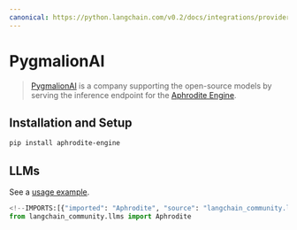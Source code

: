 ```yaml
---
canonical: https://python.langchain.com/v0.2/docs/integrations/providers/pygmalionai/
---
```


# PygmalionAI

> [PygmalionAI](https://pygmalion.chat/) is a company supporting the
open-source models by serving the inference endpoint
for the [Aphrodite Engine](https://github.com/PygmalionAI/aphrodite-engine).

## Installation and Setup

```bash
pip install aphrodite-engine
```

## LLMs

See a [usage example](/docs/integrations/llms/aphrodite).

```python
<!--IMPORTS:[{"imported": "Aphrodite", "source": "langchain_community.llms", "docs": "https://api.python.langchain.com/en/latest/llms/langchain_community.llms.aphrodite.Aphrodite.html", "title": "PygmalionAI"}]-->
from langchain_community.llms import Aphrodite
```
